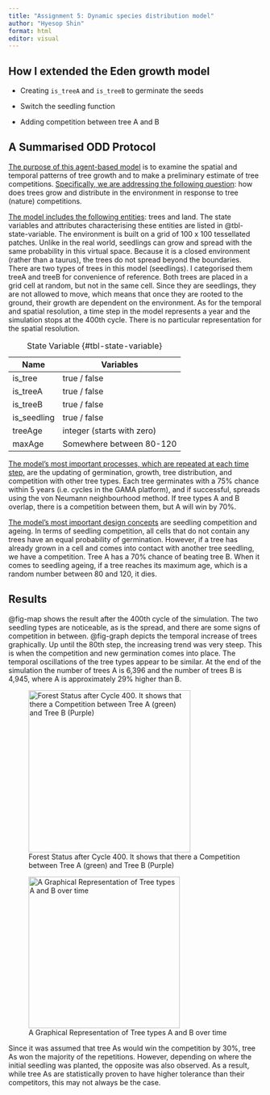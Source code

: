 ```yaml
---
title: "Assignment 5: Dynamic species distribution model"
author: "Hyesop Shin"
format: html
editor: visual
---
```


## How I extended the Eden growth model

-   Creating `is_treeA` and `is_treeB` to germinate the seeds

-   Switch the seedling function

-   Adding competition between tree A and B

## A Summarised ODD Protocol

[The purpose of this agent-based model]{.underline} is to examine the spatial and temporal patterns of tree growth and to make a preliminary estimate of tree competitions. [Specifically, we are addressing the following question]{.underline}: how does trees grow and distribute in the environment in response to tree (nature) competitions.

[The model includes the following entities]{.underline}: trees and land. The state variables and attributes characterising these entities are listed in @tbl-state-variable. The environment is built on a grid of 100 x 100 tessellated patches. Unlike in the real world, seedlings can grow and spread with the same probability in this virtual space. Because it is a closed environment (rather than a taurus), the trees do not spread beyond the boundaries. There are two types of trees in this model (seedlings). I categorised them treeA and treeB for convenience of reference. Both trees are placed in a grid cell at random, but not in the same cell. Since they are seedlings, they are not allowed to move, which means that once they are rooted to the ground, their growth are dependent on the environment. As for the temporal and spatial resolution, a time step in the model represents a year and the simulation stops at the 400th cycle. There is no particular representation for the spatial resolution.

| Name        | Variables                  |
|-------------|----------------------------|
| is_tree     | true / false               |
| is_treeA    | true / false               |
| is_treeB    | true / false               |
| is_seedling | true / false               |
| treeAge     | integer (starts with zero) |
| maxAge      | Somewhere between 80-120   |

: State Variable {#tbl-state-variable}

[The model's most important processes, which are repeated at each time step,]{.underline} are the updating of germination, growth, tree distribution, and competition with other tree types. Each tree germinates with a 75% chance within 5 years (i.e. cycles in the GAMA platform), and if successful, spreads using the von Neumann neighbourhood method. If tree types A and B overlap, there is a competition between them, but A will win by 70%.

[The model's most important design concepts]{.underline} are seedling competition and ageing. In terms of seedling competition, all cells that do not contain any trees have an equal probability of germination. However, if a tree has already grown in a cell and comes into contact with another tree seedling, we have a competition. Tree A has a 70% chance of beating tree B. When it comes to seedling ageing, if a tree reaches its maximum age, which is a random number between 80 and 120, it dies.

## Results

@fig-map shows the result after the 400th cycle of the simulation. The two seedling types are noticeable, as is the spread, and there are some signs of competition in between. @fig-graph depicts the temporal increase of trees graphically. Up until the 80th step, the increasing trend was very steep. This is when the competition and new germination comes into place. The temporal oscillations of the tree types appear to be similar. At the end of the simulation the number of trees A is 6,396 and the number of trees B is 4,945, where A is approximately 29% higher than B.

![Forest Status after Cycle 400. It shows that there a Competition between Tree A (green) and Tree B (Purple)](models/snapshots/EXEdenGrowth2_model_display_The_Forest_size_990x1284_cycle_401_time_1663968479751.png){width="321" #fig-map}

![A Graphical Representation of Tree types A and B over time](models/snapshots/EXEdenGrowth2_model_display_Tree_Types_size_495x642_cycle_401_time_1663968447321.png){width="300" #fig-graph}

Since it was assumed that tree As would win the competition by 30%, tree As won the majority of the repetitions. However, depending on where the initial seedling was planted, the opposite was also observed. As a result, while tree As are statistically proven to have higher tolerance than their competitors, this may not always be the case. 



